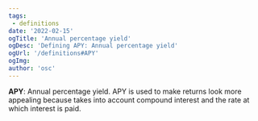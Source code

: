 ---
tags:
 - definitions
date: '2022-02-15'
ogTitle: 'Annual percentage yield'
ogDesc: 'Defining APY: Annual percentage yield'
ogUrl: '/definitions#APY'
ogImg: 
author: 'osc'
---

**APY**: Annual percentage yield. APY is used to make returns look more appealing
because takes into account compound interest and the rate at which interest is paid.